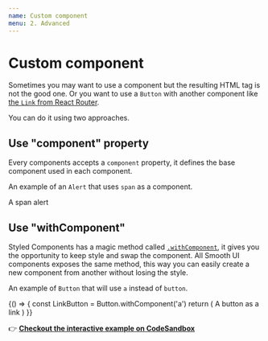 ```yaml
---
name: Custom component
menu: 2. Advanced
---
```



# Custom component

Sometimes you may want to use a component but the resulting HTML tag is not the good one. Or you want to use a `Button` with another component like [the `Link` from React Router](https://reacttraining.com/react-router/web/api/Link).

You can do it using two approaches.

## Use "component" property

Every components accepts a `component` property, it defines the base component used in each component.

An example of an `Alert` that uses `span` as a component.

<Playground>
  <Alert component="span" variant="primary">
    A span alert
  </Alert>
</Playground>

## Use "withComponent"

Styled Components has a magic method called [`.withComponent`](https://www.styled-components.com/docs/api#withcomponent), it gives you the opportunity to keep style and swap the component. All Smooth UI components exposes the same method, this way you can easily create a new component from another without losing the style.

An example of `Button` that will use `a` instead of `button`.

<Playground>
  {() => {
    const LinkButton = Button.withComponent('a')
    return (
      <LinkButton href="#">
        A button as a link
      </LinkButton>
    )
  }}
</Playground>

👉 **[Checkout the interactive example on CodeSandbox](https://codesandbox.io/s/7k8o4x7lj6)**
